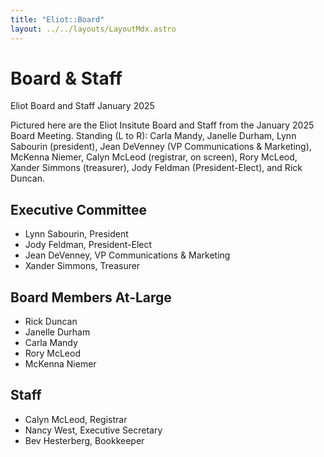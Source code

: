 ```yaml
---
title: "Eliot::Board"
layout: ../../layouts/LayoutMdx.astro
---
```



# Board & Staff

Eliot Board and Staff January 2025

Pictured here are the Eliot Insitute Board and Staff from the January 2025 Board Meeting. 
Standing (L to R): 
Carla Mandy, 
Janelle Durham, 
Lynn Sabourin (president), 
Jean DeVenney (VP Communications & Marketing), 
McKenna Niemer, 
Calyn McLeod (registrar, on screen), 
Rory McLeod, Xander Simmons (treasurer), 
Jody Feldman (President-Elect), 
and Rick Duncan. 

## Executive Committee

- Lynn Sabourin, President
- Jody Feldman, President-Elect
- Jean DeVenney, VP Communications & Marketing
- Xander Simmons, Treasurer

## Board Members At-Large

- Rick Duncan
- Janelle Durham
- Carla Mandy
- Rory McLeod
- McKenna Niemer

## Staff

- Calyn McLeod, Registrar
- Nancy West, Executive Secretary
- Bev Hesterberg, Bookkeeper
